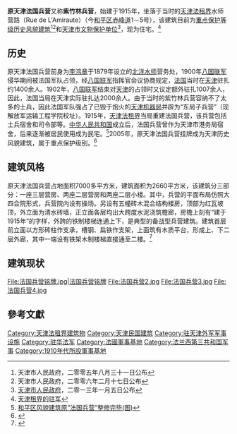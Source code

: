{{文物保护单位
| 级别 = 省级
| 省区市 = 天津市
| 名称 = 紫竹林兵营旧址
| 图片 = [[File:紫竹林兵营.JPG|200px]] |
| 编号 = 4-81
| 分类 = 近现代重要史迹及代表性建筑
| 时代 = 1915年
| 所在 = [[天津市|天津市]][[和平区_(天津市)|和平区]]
| 登录 = 2013年1月5日
}}
'''原天津法国兵营'''又称'''紫竹林兵营'''，始建于1915年，坐落于当时的[[天津法租界|天津法租界]]水师营路（Rue de L'Amiraute）（今[[和平区_(天津市)|和平区]][[赤峰道|赤峰道]]1－5号），该建筑目前为[[天津历史风貌建筑|重点保护等级历史风貌建筑]]<ref>天津市人民政府，二零零五年八月三十一日公布</ref><ref>天津市人民政府，二零零六年二月十七日公布</ref>和[[天津市文物保护单位|天津市文物保护单位]]<ref>[[天津市人民政府|天津市人民政府]]，二零一三年一月五日公布</ref>，现为住宅。<ref>[http://www.tjdag.gov.cn/jgrw/jgrw_index_xiangxi.asp?n_id=6219 天津租界的驻军]{{dead link|date=2017年12月 |bot=InternetArchiveBot |fix-attempted=yes }}</ref>
 
== 历史 ==  
原天津法国兵营前身为[[李鸿章|李鸿章]]于1879年设立的[[北洋水师|北洋水师]]营务处，1900年[[八国联军|八国联军]]侵华期间被法国军队占领，经[[八国联军|八国联军]]指挥官会议协商规定，[[法国|法国]]当时在[[天津|天津]]驻扎约1400余人。1902年，[[八国联军|八国联军]]结束对[[天津|天津]]的占领时又议定额外驻扎1007余人，因此，法国当局在天津实际驻扎达2000余人。由于当时的紫竹林兵营容纳不了太多的士兵，因此法国军队强占了已毁于炮火的[[天津机器局|天津机器局]]并辟为“东局子兵营”（现解放军运输工程学院校址）。1915年，[[天津法租界|天津法租界]]当局重建法国兵营，该兵营包括士兵宿舍和司令部等。[[中华人民共和国|中华人民共和国]]成立后，法国兵营曾作为天津市港务局宿舍，后来逐渐被居民使用成为民宅。<ref>[http://www.022net.com/2008/6-26/412455362786828.html 和平区风貌建筑原“法国兵营”整修完毕(图)]{{dead link|date=2017年12月 |bot=InternetArchiveBot |fix-attempted=yes }}</ref>2005年，原天津法国兵营挂牌成为天津历史风貌建筑，属于重点保护级别。<ref>{{Cite web |url=http://news.enorth.com.cn/system/2010/06/23/004791143.shtml |title=原“法国兵营”没人管 院外闻恶臭院内生杂草 |access-date=2010-11-01 |archive-date=2021-01-17 |archive-url=https://web.archive.org/web/20210117165846/http://news.enorth.com.cn/system/2010/06/23/004791143.shtml |dead-url=no }}</ref>

== 建筑风格 ==
{{天津历史风貌建筑|
省区市 = 天津市 |
名称 = 原法国兵营 |
图片 = [[File:法国兵营1.jpg|200px]]|
等级 = 重点保护|
编号 = 0120022<br />0120023<br />0120024<br />0120025<br />0120101|
时代 = 1915年|
所在 = [[天津市|天津市]][[和平区_(天津市)|和平区]] |
公布 = 2005年8月31日<br />2006年2月17日|
}}

原天津法国兵营占地面积7000多平方米，建筑面积为2660平方米，该建筑分三部分：一座三层营房、两座二层营房和两座二层小楼。其中，兵营的平面布局仿照大四合院形式，兵营院内设有操场。另设有五幢砖木混合结构楼房，顶部为红瓦坡顶，外立面为清水砖墙，正立面各层均出大跨度水泥浇筑檐廊，房檐上刻有“建于1915年”的字样，外跨的铁制楼梯连通上下，是典型的备战型兵营建筑。建筑首层前立面以方形砖柱作支承，槽钢、扁铁作支架，上面筑有木质平台，形成上、下二层外廊，其中一端设有铁架木制楼梯直接通至二楼。<ref>{{Cite web |url=http://info.upla.cn/html/2008/01-30/97839.shtml |title=原法国兵营（赤峰道1－5号） |access-date=2010-11-01 |archive-date=2021-04-15 |archive-url=https://web.archive.org/web/20210415111453/http://info.upla.cn/html/2008/01-30/97839.shtml |dead-url=no }}</ref>

== 建筑现状 ==
<gallery>
File:法国兵营铭牌.jpg|法国兵营铭牌
File:法国兵营2.jpg
File:法国兵营3.jpg
File:法国兵营4.jpg
</gallery>

==參考文獻==
{{Reflist|2}}

{{天津市原有兵营}}
{{天津近代历史文化专题}}
{{天津市文物保护单位}}

[[Category:天津法租界建筑物|Category:天津法租界建筑物]]
[[Category:天津民国建筑|Category:天津民国建筑]]
[[Category:驻天津外军军事设施|Category:驻天津外军军事设施]]
[[Category:驻华法军|Category:驻华法军]]
[[Category:法國軍事基地|Category:法國軍事基地]]
[[Category:法兰西第三共和国军事|Category:法兰西第三共和国军事]]
[[Category:1910年代所設軍事基地|Category:1910年代所設軍事基地]]